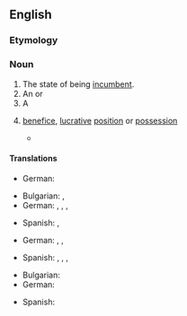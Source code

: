 ==English==

===Etymology===
{{suffix|en|incumbent|cy}}

===Noun===
{{en-noun|~|incumbencies}}

# The state of being [[incumbent]].
# An {{l|en|obligation}} or {{l|en|duty}}
# A {{l|en|tenure}}
# {{lb|en|figurative}} [[benefice]], [[lucrative]] [[position]] or [[possession]]
#* {{quote-journal|2016|Derek Thompson|America’s Monopoly Problem|The Atlantic||http://www.theatlantic.com/magazine/archive/2016/10/americas-monopoly-problem/497549/|The early antitrust reformers warned that even beyond its effect on prices, economic power could buy influence in Congress. Monopolies don’t just dominate their own industries, Justice Louis Brandeis said in 1933; they monopolize political power as well, which allows them to protect their incumbency and stifle competition in myriad ways.}}

====Translations====
{{trans-top|state of being incumbent}}
* German: {{t+|de|Amt|n}}
{{trans-mid}}
{{trans-bottom}}

{{trans-top|obligation or duty}}
* Bulgarian: {{t+|bg|дълг|m}}, {{t+|bg|задължение|n}}
* German: {{t+|de|Pflicht|f}}, {{t+|de|Aufgabe|f}}, {{t+|de|Verpflichtung|f}}, {{t+|de|Obliegenheit|f}}
{{trans-mid}}
* Spanish: {{t+|es|incumbencia|f}}, {{t+|es|responsabilidad|f}}
{{trans-bottom}}

{{trans-top|tenure}}
* German: {{t+|de|Amtszeit|f}}, {{t+|de|Amt|n}}, {{t+|de|Pfründe|f}} {{qualifier|religion}}
{{trans-mid}}
* Spanish: {{t+|es|cargo|m}}, {{t+|es|mandato|m}}, {{t+|es|beneficio|m}} {{qualifier|religion}}, {{t|es|titularidad|f}}
{{trans-bottom}}

{{trans-top|benefice, lucrative position or possession}}
* Bulgarian: {{t|bg|бенефиций|m}}
* German: {{t+|de|Pfründe|f}}
{{trans-mid}}
* Spanish: {{t+|es|beneficio|m}}
{{trans-bottom}}